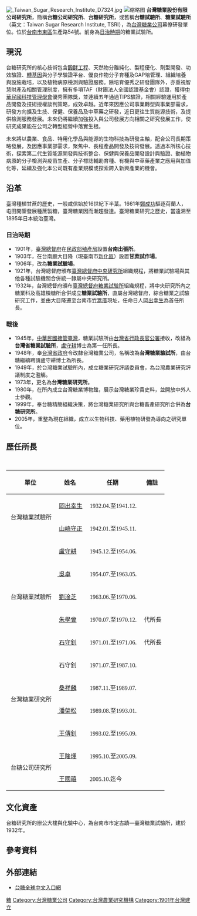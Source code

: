 [[File:_Taiwan_Sugar_Research_Institute_D7324.jpg|thumb]]
[[File:台灣糖業試驗所.JPG|缩略图]]
'''台灣糖業股份有限公司研究所'''，簡稱'''台糖公司研究所'''、'''台糖研究所'''，或舊稱'''台糖試驗所'''、'''糖業試驗所'''（英文：Taiwan Sugar Research Institute, TSRI），為[[台灣糖業公司|台灣糖業公司]]幕僚研發單位。位於[[台南市|台南市]][[東區_(臺南市)|東區]]生產路54號。前身為[[台灣日治時期|日治時期]]的糖業試驗所。

== 現況 ==
台糖研究所的核心技術包含[[工业发酵|醱酵工程]]、天然物分離純化、製程優化、劑型開發、功效驗證、[[基因工程|轉基因]]與分子學驗證平台、優良作物分子育種及GAP培管理、組織培養與設施栽培，以及植物病原檢測與驗證服務。除培育優秀之研發團隊外，亦重視智慧財產及相關管理制度，擁有多項TAF（財團法人全國認證基金會）認證，獲得[[中華民國科技管理學會|中華民國科技管理學會]]優秀團隊獎，並連續五年通過TIPS驗證，相關經驗運用於產品開發及技術授權談判策略，成效卓越。近年來因應公司事業轉型與事業部需求，研發方向擴及生技、保健、保養品及中草藥之研發，近日更往生質能源技術，及提供檢測服務發展。未來仍將繼續加強投入與公司發展方向相關之研究發展工作，使研究成果能在公司之轉型經營中落實生根。

未來將以農業、食品、特用化學品與能源的生物科技為研發主軸，配合公司長期策略發展，及因應事業部需求，聚焦中、長程產品開發及技術發展。透過本所核心技術，探索第二代生質能源開發與技術整合、保健與保養品開發設計與驗證、動植物病原的分子檢測與疫苗生產、分子標誌輔助育種、有機與中草藥產業之應用與加值化等，延續及強化本公司既有產業規模或探索跨入新興產業的機會。

== 沿革 ==
臺灣種植甘蔗的歷史，一般咸信始於16世紀下半葉。1661年[[鄭成功|鄭成功]]驅逐荷蘭人，屯田開墾發展種蔗製糖，臺灣糖業因而漸趨發達。臺灣糖業研究之歷史，當遠溯至1895年日本統治臺灣。

=== 日治時期 ===

* 1901年，[[臺灣總督府|臺灣總督府]]在[[臺灣總督府殖產局|民政部殖產局]]設置'''台南出張所'''。
* 1903年，在台南廳大目降（現臺南市[[新化區|新化區]]）設置'''甘蔗試作場'''。
* 1906年，改為'''糖業試驗場'''。
* 1921年，台灣總督府頒布[[臺灣總督府中央研究所|臺灣總督府中央研究所]]組織規程，將糖業試驗場與其他各種試驗機關合併統一隸屬中央研究所。
* 1932年，台灣總督府頒布[[臺灣總督府糖業試驗所|臺灣總督府糖業試驗所]]組織規程，將中央研究所內之糖業科及高雄檢糖所合併成立'''糖業試驗所'''，直屬台灣總督府，綜合糖業之試驗研究工作，並由大目降遷至台南市[[德高厝|竹篙厝]]現址，任命日人[[岡出幸生|岡出幸生]]為首任所長。

=== 戰後 ===

* 1945年，[[臺灣戰後時期|中華民國接管臺灣]]，糖業試驗所由[[台灣省行政長官公署|台灣省行政長官公署]]接收，改組為'''台灣省糖業試驗所'''，[[盧守耕|盧守耕]]博士為第一任所長。
* 1948年，奉[[台灣省政府|台灣省政府]]令改隸台灣糖業公司，名稱改為'''台灣糖業驗試所'''，由台糖繼續聘請盧守耕博士為所長。
* 1949年，於台灣糖業試驗所內，成立糖業研究評議委員會，為台灣農業研究評議制度之濫觴。
* 1973年，更名為'''台灣糖業研究所'''。
* 1980年，在所內成立台灣糖業博物館，展示台灣糖業珍貴史料，並開放中外人士參觀。
* 1999年，奉台糖精簡組織決策，將台灣糖業研究所與台糖畜產研究所合併為'''台糖研究所'''。
* 2005年，重整為現在組織，成立以生物科技、藥用植物研發為導向之研究單位。

== 歷任所長 ==

 
{| class="wikitable"
!單位
!姓名
!任期
!備註
|-
| rowspan="2" |<span style="font-size: medium"><span style="font-family: Times New Roman"> 台灣糖業試驗所</span></span>
|<span style="font-size: medium"><span style="font-family: Times New Roman"> [[岡出幸生|岡出幸生]]</span></span>
|<span style="font-size: medium"><span style="font-family: Times New Roman"> 1932.04.至1941.12.</span></span>
|
|-
|<span style="font-size: medium"><span style="font-family: Times New Roman"> [[山崎守正|山崎守正]]</span></span>
|<span style="font-size: medium"><span style="font-family: Times New Roman"> 1942.01.至1945.11.</span></span>
|
|-
| rowspan="5" |<span style="font-size: medium"><span style="font-family: Times New Roman"> 台灣糖業試驗所</span></span>
|<span style="font-size: medium"><span style="font-family: Times New Roman"> [[盧守耕|盧守耕]]</span></span>
|<span style="font-size: medium"><span style="font-family: Times New Roman"> 1945.12.至1954.06.</span></span>
|
|-
|<span style="font-size: medium"><span style="font-family: Times New Roman">[[吳卓| 吳卓]]</span></span>
|<span style="font-size: medium"><span style="font-family: Times New Roman"> 1954.07.至1963.05.</span></span>
|
|-
|<span style="font-size: medium"><span style="font-family: Times New Roman"> [[劉淦芝|劉淦芝]]</span></span>
|<span style="font-size: medium"><span style="font-family: Times New Roman"> 1963.06.至1970.06.</span></span>
|
|-
|<span style="font-size: medium"><span style="font-family: Times New Roman"> [[朱學曾|朱學曾]]</span></span>
|<span style="font-size: medium"><span style="font-family: Times New Roman"> 1970.07.至1970.12.</span></span>
|<span style="font-size: medium"><span style="font-family: Times New Roman"> 代所長</span></span>
|-
|<span style="font-size: medium"><span style="font-family: Times New Roman"> [[石守釗|石守釗]]</span></span>
|<span style="font-size: medium"><span style="font-family: Times New Roman"> 1971.01.至1971.06.</span></span>
|<span style="font-size: medium"><span style="font-family: Times New Roman"> 代所長</span></span>
|-
| rowspan="4" |<span style="font-size: medium"><span style="font-family: Times New Roman"> 台灣糖業研究所</span></span>
|<span style="font-size: medium"><span style="font-family: Times New Roman"> 石守釗</span></span>
|<span style="font-size: medium"><span style="font-family: Times New Roman"> 1971.07.至1987.10.</span></span>
|
|-
|<span style="font-size: medium"><span style="font-family: Times New Roman"> [[桑祥麟|桑祥麟]]</span></span>
|<span style="font-size: medium"><span style="font-family: Times New Roman"> 1987.11.至1989.07.</span></span>
|
|-
|<span style="font-size: medium"><span style="font-family: Times New Roman">[[潘榮松| 潘榮松]]</span></span>
|<span style="font-size: medium"><span style="font-family: Times New Roman"> 1989.08.至1993.01.</span></span>
|
|-
|<span style="font-size: medium"><span style="font-family: Times New Roman">[[王傳釗| 王傳釗]]</span></span>
|<span style="font-size: medium"><span style="font-family: Times New Roman"> 1993.02.至1995.09.</span></span>
|
|-
| rowspan="2" |<span style="font-size: medium"><span style="font-family: Times New Roman"> 台糖公司研究所</span></span>
|<span style="font-size: medium"><span style="font-family: Times New Roman"> [[王隆煇|王隆煇]]</span></span>
|<span style="font-size: medium"><span style="font-family: Times New Roman"> 1995.10.至2005.09.</span></span>
|
|-
|<span style="font-size: medium"><span style="font-family: Times New Roman">[[王國禧| 王國禧]]</span></span>
|<span style="font-size: medium"><span style="font-family: Times New Roman"> 2005.10.迄今</span></span>
|
|}

== 文化資產 ==
{{See|臺灣糖業試驗所}}
台糖研究所的辦公大樓與化驗中心，為台南市市定古蹟—臺灣糖業試驗所，建於1932年。

== 參考資料 ==
{{Reflist}}

== 外部連結 ==
*[http://www.taisugar.com.tw/chinese/index.aspx 台糖全球中文入口網]{{Wayback|url=http://www.taisugar.com.tw/chinese/index.aspx |date=20100829110525 }}

[[Category:台南市經濟|糖]]
[[Category:台灣糖業公司|Category:台灣糖業公司]]
[[Category:台灣農業研究機構|Category:台灣農業研究機構]]
[[Category:1901年台灣建立|Category:1901年台灣建立]]